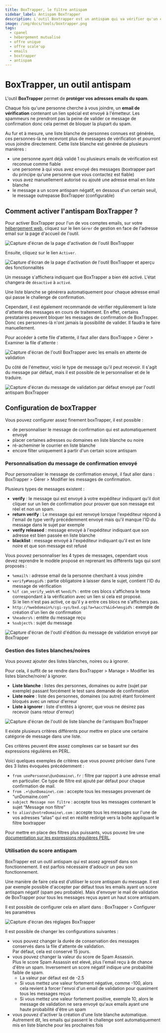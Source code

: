 ```yaml
---
title: BoxTrapper, le filtre antispam
sidebar_label: Antispam BoxTrapper
description: L'outil Boxtrapper est un antispam qui va vérifier qu'un email est légitime en envoyant un mail de validation à l'émetteur. Gère les listes blanches.
image: /img/docs/tools/boxtrapper.png
tags:
  - cpanel
  - hébergement mutualisé
  - offre unique
  - offre scale'up
  - emails
  - boxtrapper
  - antispam
---
```


# BoxTrapper, un outil antispam

L'outil **BoxTrapper** permet de **protéger vos adresses emails du spam**.

Chaque fois qu'une personne cherche à vous joindre, un **email de vérification** contenant un lien spécial est envoyé à
l'émetteur. Les spammeurs ne prendront pas la peine de valider ce message de confirmation donc cela permet de bloquer
la plupart du spam.

Au fur et à mesure, une liste blanche de personnes connues est générée, ces personnes-là ne recevront plus de messages
de vérification et pourront vous joindre directement. Cette liste blanche est générée de plusieurs manières :
  * une personne ayant déjà validé 1 ou plusieurs emails de vérification est reconnue comme fiable
  * une personne à qui vous avez envoyé des messages (boxtrapper part du principe qu'une personne que vous contactez est fiable)
  * vous avez manuellement autorisé ou ajouté une adresse email en liste blanche
  * le message a un score antispam négatif, en dessous d'un certain seuil, le message outrepasse BoxTrapper (configurable)

<PreviewToolCard tool='boxtrapper' />

## Comment activer l'antispam BoxTrapper ?

Pour activer BoxTrapper pour l'un de vos comptes emails, sur votre [hébergement web](https://www.o2switch.fr/), cliquez
sur le lien `Gérer` de gestion en face de l'adresse email sur la page d'accueil de l'outil.

<Image
    src="/img/docs/cpanel/emails/activation-boxtrapper.png"
    title="Activation de BoxTrapper sur une adresse email"
    caption="Activation de l'antispam BoxTrapper sur une adresse email"
    alt="Capture d'écran de la page d'activation de l'outil BoxTrapper"
/>

Ensuite, cliquez sur le lien `Activer`.

<Image
    src="/img/docs/cpanel/emails/activation-boxtrapper-compte-email.png"
    title="Activation de BoxTrapper sur une adresse email"
    caption="Activation de BoxTrapper et aperçu des différentes fonctionnalités et configurations possibles"
    alt="Capture d'écran de la page d'activation de l'outil BoxTrapper et aperçu des fonctionnalités"
/>

Un message s'affichera indiquant que BoxTrapper a bien été activé. L'état changera de `désactivé` à `activé`.

Une liste blanche se générera automatiquement pour chaque adresse email qui passe le challenge de confirmation.

Cependant, il est également recommandé de vérifier régulièrement la liste d'attente des messages en cours de traitement.
En effet, certains prestataires peuvent bloquer les messages de confirmation de BoxTrapper. Donc ces personnes-là n'ont
jamais la possibilité de valider. Il faudra le faire manuellement.

Pour accéder à cette file d'attente, il faut aller dans BoxTrappe > Gérer > Examiner la file d'attente :

<Image
    src="/img/docs/cpanel/emails/boxtrapper-file-attente.png"
    title="File d'attente des messages en attente de validation"
    caption="File d'attente des messages en attente de validation dans BoxTrapper"
    alt="Capture d'écran de l'outil BoxTrapper avec les emails en attente de validation"
/>

Du côté de l'émetteur, voici le type de message qu'il peut recevoir. Il s'agit du message par défaut, mais il
est possible de le personnaliser et de le traduire.

<Image
    src="/img/docs/cpanel/emails/boxtrapper-message-validation.png"
    title="Exemple de message de validation envoyé par BoxTrapper"
    caption="Le message de validation (par défaut) envoyé par BoxTrapper"
    alt="Capture d'écran du message de validation par défaut envoyé par l'outil antispam BoxTrapper"
/>

## Configuration de boxTrapper

Vous pouvez configurer assez finement boxTrapper, il est possible :
  * de personnaliser le message de confirmation qui est automatiquement envoyé
  * placer certaines adresses ou domaines en liste blanche ou noire
  * ré-acheminer le courrier en liste blanche
  * encore filter uniquement à partir d'un certain score antispam

### Personnalisation du message de confirmation envoyé

Pour personnaliser le message de confirmation envoyé, il faut aller dans : BoxTrapper > Gérer > Modifier les messages de confirmation.

Plusieurs types de messages existent :
  * **verify** : le message qui est envoyé à votre expéditeur indiquant qu'il doit cliquer sur un lien de confirmation pour prouver que son message est réel et non un spam.
  * **return verify** : Le message qui est renvoyé lorsque l'expéditeur répond à l'email de type verify précédemment envoyé mais qu'il manque l'ID du message dans le sujet par exemple
  * **verify released** : message envoyé à l'expéditeur indiquant que son adresse est bien passée en liste blanche
  * **blacklist** : message envoyé à l'expéditeur indiquant qu'il est en liste noire et que son message est refusé

Vous pouvez personnaliser les 4 types de messages, cependant vous devez reprendre le modèle proposé en reprenant les différents tags qui sont proposés :
  * `%email%` : adresse email de la personne cherchant à vous joindre
  * `verify#%msgid%` : partie obligatoire à laisser dans le sujet, contient l'ID du message de vérification
  * `%if can_verify_web%` et `%endif%` : entre ces blocs s'affichera le texte correspondant à la vérification avec un lien si cela est proposé.\
Si le lien n'est pas activé, ce qu'il y a entre ces blocs ne s'affichera pas.
  * `http://%webdomain%/cgi-sys/bxd.cgi?a=%acct%&id=%msgid%` : exemple de création d'un lien de confirmation
  * `%headers%` : entête du message reçu
  * `%subject%` : sujet du message

<Image
    src="/img/docs/cpanel/emails/boxtrapper-edition-message-validation.png"
    title="Edition du message de validation de BoxTrapper"
    caption="Outil permettant d'éditer le message de validation envoyé par BoxTrapper"
    alt="Capture d'écran de l'outil d'édition du message de validation envoyé par BoxTrapper"
/>

### Gestion des listes blanches/noires

Vous pouvez ajouter des listes blanches, noires ou à ignorer.

Pour cela, il suffit de se rendre dans BoxTrapper > Manage > Modifier les listes blanche/noire/ à ignorer.
  * **Liste blanche** : listes des personnes, domaines ou autre (sujet par exemple) passant forcément le test sans demande de confirmation
  * **Liste noire** : liste des personnes, domaines (ou autre) étant forcément bloqués avec un retour d'erreur
  * **Liste à ignorer** : liste d'entités à ignorer, que vous ne désirez pas recevoir (sans retour d'erreur)

<Image
    src="/img/docs/cpanel/emails/boxtrapper-liste-blanche.png"
    title="Edition de la liste blanche BoxTrapper"
    caption="Outil permettant d'éditer les listes blanches dans BoxTrapper"
    alt="Capture d'écran de l'outil de liste blanche de l'antispam BoxTrapper"
/>

Il existe plusieurs critères différents pour mettre en place une certaine catégorie de message dans une liste.

Ces critères peuvent être assez complexes car se basant sur des expressions régulières en PERL.

Voici quelques exemples de critères que vous pouvez préciser dans l'une des 3 listes évoquées précédemment :
  * `from unePersonne\@unDomaine\.fr` : filtre par rapport à une adresse email en particulier. Ce type de filtre est ajouté par défaut pour chaque confirmation de mail.
  * `from .+\@unDomaine\.com` : accepte tous les messages provenant de “unDomaine.com”
  * `subject Message non filtre` : accepte tous les messages contenant le sujet “Message non filtre”
  * `to alias\@votreDomaine\.com` : accepte tous les messages sur l'une de vos adresses “alias” qui est en réalité redirigé vers la boîte appliquant le filtre boxtrapper

Pour mettre en place des filtres plus puissants, vous pouvez lire une [documentation sur les expressions régulières PERL](http://fr.wikibooks.org/wiki/Programmation_Perl/Expressions_r%C3%A9guli%C3%A8res).

### Utilisation du score antispam

BoxTrapper est un outil antispam qui est assez agressif dans son fonctionnement. Il est parfois nécessaire d'adoucir un peu son fonctionnement.

Une manière de faire cela est d'utiliser le score antispam du message. Il est par exemple possible d'accepter par défaut
tous les emails ayant un score antispam négatif (spam peu probable). Mais d'envoyer le mail de validation de BoxTrapper
pour tous les messages reçus ayant un haut score antispam.

Il est possible de configurer cela en allant dans : BoxTrapper > Configurer les paramètres

<Image
    src="/img/docs/cpanel/emails/boxtrapper-configuration.png"
    title="Configuration de l'antispam BoxTrapper"
    caption="Configuration de l'antispam BoxTrapper, il est possible d'utiliser le score Antispam"
    alt="Capture d'écran des réglages BoxTrapper"
/>

Il est possible de changer les configurations suivantes :
  * vous pouvez changer la durée de conservation des messages conservés dans la file d'attente de validation.\
Par défaut, cela est conservé 15 jours.
  * vous pouvez changer la valeur du score de Spam Assassin.\
Plus le score Spam Assassin est elevé, plus l'email reçu à de chance d'être un spam.
Inversement un score négatif indique une probabilité faible de spam.
    * La valeur par défaut est de -2.5
    * Si vous mettez une valeur fortement négative, comme -100, alors cela revient à forcer l'envoi d'un email de validation pour quasiment tous les messages reçus
    * Si vous mettez une valeur fortement positive, exemple 10, alors le message de validation ne sera envoyé qu'aux emails ayant une haute probabilité d'être un spam
  * vous pouvez d'activer la création d'une liste blanche automatique. Autrement dit, les emails qui passent le challenge sont automatiquement mis en liste blanche pour les prochaines fois


